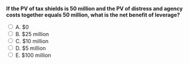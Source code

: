 ::: {.question-block}

<form onsubmit="event.preventDefault(); checkAnswer('module9_mcq_q87')" data-correct-answer="A">
<strong style="display: block;">If the PV of tax shields is 50 million and the PV of distress and agency costs together equals 50 million, what is the net benefit of leverage?</strong>

<label><input type="radio" name="module9_mcq_q87" value="A"> A. $0</label><br>
<label><input type="radio" name="module9_mcq_q87" value="B"> B. $25 million</label><br>
<label><input type="radio" name="module9_mcq_q87" value="C"> C. $10 million</label><br>
<label><input type="radio" name="module9_mcq_q87" value="D"> D. $5 million</label><br>
<label><input type="radio" name="module9_mcq_q87" value="E"> E. $100 million</label><br>
</form>

<div id="feedback-module9_mcq_q87" class="feedback" data-status="" style="display:none;">
✅ A is correct. When tax benefits equal total costs, the optimal leverage is reached—net gain is zero.
</div>

:::
